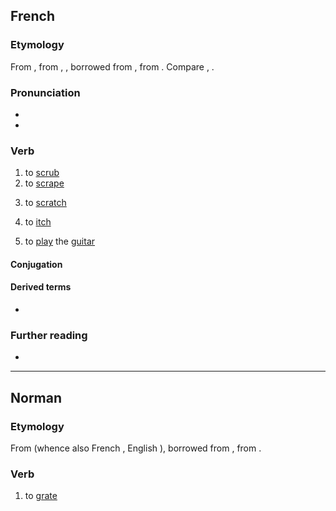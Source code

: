 ==French==

===Etymology===
From {{inh|fr|frm|gratter}}, from {{inh|fr|fro|gratter}}, {{m|fro|grater}}, borrowed from {{der|fr|frk|*kratton}}, from {{der|fr|gem-pro|*krattōną}}. Compare {{cog|de|kratzen|t=to scratch}}, {{cog|sv|kratta|t=to rake}}.

===Pronunciation===
* {{fr-IPA}}
* {{audio|fr|Fr-gratter.ogg|Audio}}

===Verb===
{{fr-verb}}

# to [[scrub]]
# to [[scrape]]
# {{lb|fr|transitive}} to [[scratch]]
# {{lb|fr|intransitive|informal}} to [[itch]]
#: {{uxi|fr|Ça gratte.}}
# {{lb|fr|informal}} to [[play]] the [[guitar]]

====Conjugation====
{{fr-conj-auto}}

====Derived terms====
* {{l|fr|gratte-ciel}}

===Further reading===
* {{R:TLFi}}

----

==Norman==

===Etymology===
From {{inh|nrf|fro|grater}} (whence also French {{m|fr|gratter}}, English {{m|en|grate|pos=verb}}), borrowed from {{bor|nrf|frk|*kratton}}, from {{der|nrf|gem-pro|*krattōną}}.

===Verb===
{{nrf-verb}}

# {{lb|nrf|Jersey}} to [[grate]]